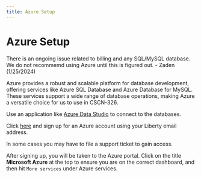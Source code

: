 ```yaml
---
title: Azure Setup
---
```


# Azure Setup

<Callout type="warning" emoji="⚠️">
  There is an ongoing issue related to billing and any SQL/MySQL database. We do not recommemd using Azure until this is figured out. - Zaden (1/25/2024)
</Callout>

Azure provides a robust and scalable platform for database development, offering services like Azure SQL Database and Azure Database for MySQL. These services support a wide range of database operations, making Azure a versatile choice for us to use in CSCN-326.

Use an application like [Azure Data Studio](https://learn.microsoft.com/en-us/azure-data-studio/download-azure-data-studio?view=sql-server-ver15&tabs=win-install%2Cwin-user-install%2Credhat-install%2Cwindows-uninstall%2Credhat-uninstall#download-azure-data-studio) to connect to the databases.

Click [here](https://azure.microsoft.com/en-us/free/students) and sign up for an Azure account using your Liberty email address.

<Callout type="warning" emoji="⚠️">
  In some cases you may have to file a support ticket to gain access.
</Callout>

After signing up, you will be taken to the Azure portal. Click on the title **Microsoft Azure** at the top to ensure you are on the correct dashboard, and then hit `More services` under Azure services.
